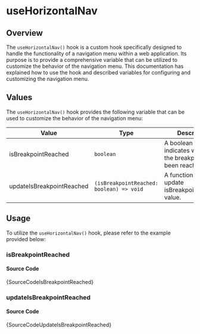 # useHorizontalNav

## Overview

The `useHorizontalNav()` hook is a custom hook specifically designed to handle the functionality of a navigation menu within a web application. Its purpose is to provide a comprehensive variable that can be utilized to customize the behavior of the navigation menu. This documentation has explained how to use the hook and described variables for configuring and customizing the navigation menu.

## Values

The `useHorizontalNav()` hook provides the following variable that can be used to customize the behavior of the navigation menu:

| Value                     | Type                                     | Description                                                             |
| ------------------------- | ---------------------------------------- | ----------------------------------------------------------------------- |
| isBreakpointReached       | `boolean`                                | A boolean value that indicates whether the breakpoint has been reached. |
| updateIsBreakpointReached | `(isBreakpointReached: boolean) => void` | A function used to update isBreakpointReached value.                    |

## Usage

To utilize the `useHorizontalNav()` hook, please refer to the example provided below:


### isBreakpointReached


<IframeWindow url="https://demos.themeselection.com/materio-mui-nextjs-admin-template/demo-1/en/hook-examples/use-horizontal-nav/is-breakpoint-reached" />

#### Source Code

<TsToJsCodeSnippet>{SourceCodeIsBreakpointReached}</TsToJsCodeSnippet>

### updateIsBreakpointReached


<IframeWindow url="https://demos.themeselection.com/materio-mui-nextjs-admin-template/demo-1/en/hook-examples/use-horizontal-nav/update-is-breakpoint-reached" />

#### Source Code

<TsToJsCodeSnippet>{SourceCodeUpdateIsBreakpointReached}</TsToJsCodeSnippet>
